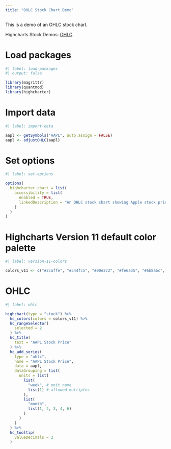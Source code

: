 ```yaml
---
title: "OHLC Stock Chart Demo"
---
```


This is a demo of an OHLC stock chart.

Highcharts Stock Demos: [OHLC](https://www.highcharts.com/demo/stock/ohlc)

# Load packages

```r
#| label: load-packages
#| output: false

library(magrittr)
library(quantmod)
library(highcharter)
```

# Import data

```r
#| label: import-data

aapl <- getSymbols("AAPL", auto.assign = FALSE)
aapl <- adjustOHLC(aapl)
```

# Set options

```r
#| label: set-options

options(
  highcharter.chart = list(
    accessibility = list(
      enabled = TRUE,
      linkedDescription = "An OHLC stock chart showing Apple stock price."
    )
  )
)
```

# Highcharts Version 11 default color palette

```r
#| label: version-11-colors

colors_v11 <- c("#2caffe", "#544fc5", "#00e272", "#fe6a35", "#6b8abc", "#d568fb", "#2ee0ca", "#fa4b42", "#feb56a", "#91e8e1")
```

# OHLC

```r
#| label: ohlc

highchart(type = "stock") %>% 
  hc_colors(colors = colors_v11) %>% 
  hc_rangeSelector(
    selected = 2
  ) %>% 
  hc_title(
    text = "AAPL Stock Price"
  ) %>% 
  hc_add_series(
    type = "ohlc",
    name = "AAPL Stock Price",
    data = aapl,
    dataGrouping = list(
      units = list(
        list(
          "week", # unit name
          list(1) # allowed multiples
        ),
        list(
          "month",
          list(1, 2, 3, 4, 6)
        )
      )
    )
  ) %>% 
  hc_tooltip(
    valueDecimals = 2
  )
```
